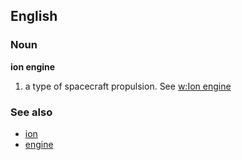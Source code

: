 ==English==
===Noun===
'''ion engine'''

# a type of spacecraft propulsion. See [[w:Ion engine]]

===See also===
*[[ion]]
*[[engine]]